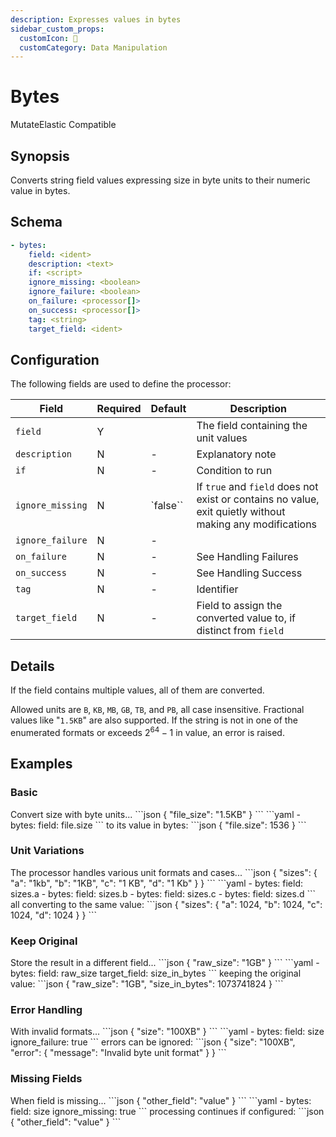 ```yaml
---
description: Expresses values in bytes
sidebar_custom_props: 
  customIcon: 📏
  customCategory: Data Manipulation
---
```


# Bytes

<span className="theme-doc-version-badge badge badge--primary">Mutate</span><span className="theme-doc-version-badge badge badge--secondary">Elastic Compatible</span>

## Synopsis

Converts string field values expressing size in byte units to their numeric value in bytes.

## Schema

```yaml {2}
- bytes:
    field: <ident>
    description: <text>
    if: <script>
    ignore_missing: <boolean>
    ignore_failure: <boolean>
    on_failure: <processor[]>
    on_success: <processor[]>
    tag: <string>
    target_field: <ident>
```

## Configuration

The following fields are used to define the processor:

|Field|Required|Default|Description|
|---|---|---|---|
|`field`|Y||The field containing the unit values|
|`description`|N|-|Explanatory note|
|`if`|N|-|Condition to run|
|`ignore_missing`|N|`false``|If `true` and `field` does not exist or contains no value, exit quietly without making any modifications|
|`ignore_failure`|N|-||
|`on_failure`|N|-|See <Topic id="handling-failures">Handling Failures</Topic>|
|`on_success`|N|-|See <Topic id="handling-success">Handling Success</Topic>|
|`tag`|N|-|Identifier|
|`target_field`|N|-|Field to assign the converted value to, if distinct from `field`|

## Details

If the field contains multiple values, all of them are converted.

Allowed units are `B`, `KB`, `MB`, `GB`, `TB`, and `PB`, all case insensitive. Fractional values like "`1.5KB`" are also supported. If the string is not in one of the enumerated formats or exceeds $2^{64}-1$ in value, an error is raised.

## Examples

### Basic

<ExampleGrid>
  <CommentCol>
    Convert size with byte units...
  </CommentCol>
  <CodeCol>
    ```json
    {
      "file_size": "1.5KB"
    }
    ```
    ```yaml
    - bytes:
        field: file.size
    ```
  </CodeCol>
  <CommentCol>
    to its value in bytes:
  </CommentCol>
  <CodeCol>
    ```json
    {
      "file.size": 1536
    }
    ```
  </CodeCol>
</ExampleGrid>

### Unit Variations

<ExampleGrid>
  <CommentCol>
    The processor handles various unit formats and cases...
  </CommentCol>
  <CodeCol>
    ```json
    {
      "sizes": {
        "a": "1kb",
        "b": "1KB",
        "c": "1 KB",
        "d": "1 Kb"
      }
    }
    ```
    ```yaml
    - bytes:
        field: sizes.a
    - bytes:
        field: sizes.b
    - bytes:
        field: sizes.c
    - bytes:
        field: sizes.d
    ```
  </CodeCol>
  <CommentCol>
    all converting to the same value:
  </CommentCol>
  <CodeCol>
    ```json
    {
      "sizes": {
        "a": 1024,
        "b": 1024,
        "c": 1024,
        "d": 1024
      }
    }
    ```
  </CodeCol>
</ExampleGrid>

### Keep Original

<ExampleGrid>
  <CommentCol>
    Store the result in a different field...
  </CommentCol>
  <CodeCol>
    ```json
    {
      "raw_size": "1GB"
    }
    ```
    ```yaml
    - bytes:
        field: raw_size
        target_field: size_in_bytes
    ```
  </CodeCol>
  <CommentCol>
    keeping the original value:
  </CommentCol>
  <CodeCol>
    ```json
    {
      "raw_size": "1GB",
      "size_in_bytes": 1073741824
    }
    ```
  </CodeCol>
</ExampleGrid>

### Error Handling

<ExampleGrid>
  <CommentCol>
    With invalid formats...
  </CommentCol>
  <CodeCol>
    ```json
    {
      "size": "100XB"
    }
    ```
    ```yaml
    - bytes:
        field: size
        ignore_failure: true
    ```
  </CodeCol>
  <CommentCol>
    errors can be ignored:
  </CommentCol>
  <CodeCol>
    ```json
    {
      "size": "100XB",
      "error": {
        "message": "Invalid byte unit format"
      }
    }
    ```
  </CodeCol>
</ExampleGrid>

### Missing Fields

<ExampleGrid>
  <CommentCol>
    When field is missing...
  </CommentCol>
  <CodeCol>
    ```json
    {
      "other_field": "value"
    }
    ```
    ```yaml
    - bytes:
        field: size
        ignore_missing: true
    ```
  </CodeCol>
  <CommentCol>
    processing continues if configured:
  </CommentCol>
  <CodeCol>
    ```json
    {
      "other_field": "value"
    }
    ```
  </CodeCol>
</ExampleGrid>
